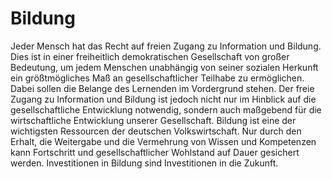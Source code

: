 = Bildung =

Jeder Mensch hat das Recht auf freien Zugang zu Information und Bildung. Dies ist in einer freiheitlich demokratischen Gesellschaft von großer Bedeutung, um jedem Menschen unabhängig von seiner sozialen Herkunft ein größtmögliches Maß an gesellschaftlicher Teilhabe zu ermöglichen. Dabei sollen die Belange des Lernenden im Vordergrund stehen. Der freie Zugang zu Information und Bildung ist jedoch nicht nur im Hinblick auf die gesellschaftliche Entwicklung notwendig, sondern auch maßgebend für die wirtschaftliche Entwicklung unserer Gesellschaft. Bildung ist eine der wichtigsten Ressourcen der deutschen Volkswirtschaft. Nur durch den Erhalt, die Weitergabe und die Vermehrung von Wissen und Kompetenzen kann Fortschritt und gesellschaftlicher Wohlstand auf Dauer gesichert werden. Investitionen in Bildung sind Investitionen in die Zukunft.

